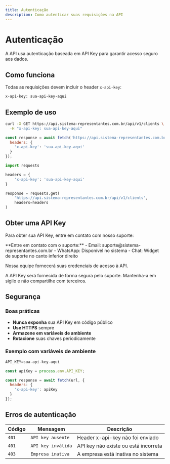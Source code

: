 ```yaml
---
title: Autenticação
description: Como autenticar suas requisições na API
---
```


# Autenticação

A API usa autenticação baseada em API Key para garantir acesso seguro aos dados.

## Como funciona

Todas as requisições devem incluir o header `x-api-key`:

```bash
x-api-key: sua-api-key-aqui
```

## Exemplo de uso

<CodeGroup>

```bash cURL
curl -X GET https://api.sistema-representantes.com.br/api/v1/clients \
  -H "x-api-key: sua-api-key-aqui"
```

```javascript JavaScript
const response = await fetch('https://api.sistema-representantes.com.br/api/v1/clients', {
  headers: {
    'x-api-key': 'sua-api-key-aqui'
  }
});
```

```python Python
import requests

headers = {
    'x-api-key': 'sua-api-key-aqui'
}

response = requests.get(
    'https://api.sistema-representantes.com.br/api/v1/clients',
    headers=headers
)
```

</CodeGroup>

## Obter uma API Key

Para obter sua API Key, entre em contato com nosso suporte:

<Info>
**Entre em contato com o suporte:**
- Email: suporte@sistema-representantes.com.br
- WhatsApp: Disponível no sistema
- Chat: Widget de suporte no canto inferior direito

Nossa equipe fornecerá suas credenciais de acesso à API.
</Info>

<Warning>
A API Key será fornecida de forma segura pelo suporte. Mantenha-a em sigilo e não compartilhe com terceiros.
</Warning>

## Segurança

### Boas práticas

- **Nunca exponha** sua API Key em código público
- **Use HTTPS** sempre
- **Armazene em variáveis de ambiente**
- **Rotacione** suas chaves periodicamente

### Exemplo com variáveis de ambiente

```javascript .env
API_KEY=sua-api-key-aqui
```

```javascript
const apiKey = process.env.API_KEY;

const response = await fetch(url, {
  headers: {
    'x-api-key': apiKey
  }
});
```

## Erros de autenticação

| Código | Mensagem | Descrição |
|--------|----------|-----------|
| `401` | `API key ausente` | Header x-api-key não foi enviado |
| `401` | `API key inválida` | API key não existe ou está incorreta |
| `403` | `Empresa inativa` | A empresa está inativa no sistema |